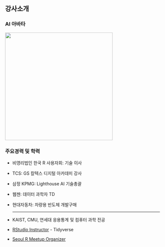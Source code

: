
## 강사소개

::: {layout-ncol="2"}
### AI 아바타

![](../../img/profile.png){.absolute top="0" right="0" width="350"}

### 주요경력 및 학력

-   비영리법인 한국 R 사용자회: 기술 이사

-   TCS: GS 칼텍스 디지털 아카데미 강사

-   삼정 KPMG: Lighthouse AI 기술총괄

-   웹젠: 데이터 과학자 TD

-   현대자동차: 차량용 반도체 개발구매 <br>

    <hr>

-   KAIST, CMU, 연세대 응용통계 및 컴퓨터 과학 전공

-   [RStudio Instructor](https://education.rstudio.com/trainers/people/lee+kwangchun/) - Tidyverse

-   [Seoul R Meetup Organizer](https://r2bit.com/seoul-r/)
:::

